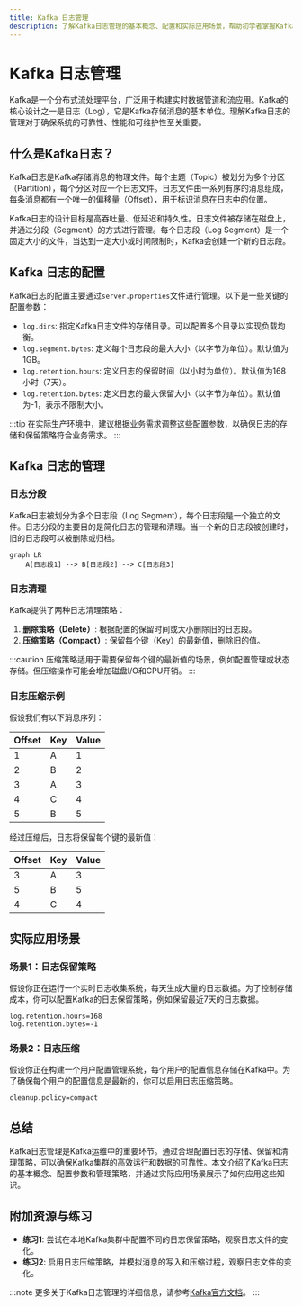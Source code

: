 ```yaml
---
title: Kafka 日志管理
description: 了解Kafka日志管理的基本概念、配置和实际应用场景，帮助初学者掌握Kafka日志的管理与运维技巧。
---
```


# Kafka 日志管理

Kafka是一个分布式流处理平台，广泛用于构建实时数据管道和流应用。Kafka的核心设计之一是日志（Log），它是Kafka存储消息的基本单位。理解Kafka日志的管理对于确保系统的可靠性、性能和可维护性至关重要。

## 什么是Kafka日志？

Kafka日志是Kafka存储消息的物理文件。每个主题（Topic）被划分为多个分区（Partition），每个分区对应一个日志文件。日志文件由一系列有序的消息组成，每条消息都有一个唯一的偏移量（Offset），用于标识消息在日志中的位置。

Kafka日志的设计目标是高吞吐量、低延迟和持久性。日志文件被存储在磁盘上，并通过分段（Segment）的方式进行管理。每个日志段（Log Segment）是一个固定大小的文件，当达到一定大小或时间限制时，Kafka会创建一个新的日志段。

## Kafka 日志的配置

Kafka日志的配置主要通过`server.properties`文件进行管理。以下是一些关键的配置参数：

- `log.dirs`: 指定Kafka日志文件的存储目录。可以配置多个目录以实现负载均衡。
- `log.segment.bytes`: 定义每个日志段的最大大小（以字节为单位）。默认值为1GB。
- `log.retention.hours`: 定义日志的保留时间（以小时为单位）。默认值为168小时（7天）。
- `log.retention.bytes`: 定义日志的最大保留大小（以字节为单位）。默认值为-1，表示不限制大小。

:::tip
在实际生产环境中，建议根据业务需求调整这些配置参数，以确保日志的存储和保留策略符合业务需求。
:::

## Kafka 日志的管理

### 日志分段

Kafka日志被划分为多个日志段（Log Segment），每个日志段是一个独立的文件。日志分段的主要目的是简化日志的管理和清理。当一个新的日志段被创建时，旧的日志段可以被删除或归档。

```mermaid
graph LR
    A[日志段1] --> B[日志段2] --> C[日志段3]
```

### 日志清理

Kafka提供了两种日志清理策略：

1. **删除策略（Delete）**: 根据配置的保留时间或大小删除旧的日志段。
2. **压缩策略（Compact）**: 保留每个键（Key）的最新值，删除旧的值。

:::caution
压缩策略适用于需要保留每个键的最新值的场景，例如配置管理或状态存储。但压缩操作可能会增加磁盘I/O和CPU开销。
:::

### 日志压缩示例

假设我们有以下消息序列：

| Offset | Key  | Value |
|--------|------|-------|
| 1      | A    | 1     |
| 2      | B    | 2     |
| 3      | A    | 3     |
| 4      | C    | 4     |
| 5      | B    | 5     |

经过压缩后，日志将保留每个键的最新值：

| Offset | Key  | Value |
|--------|------|-------|
| 3      | A    | 3     |
| 5      | B    | 5     |
| 4      | C    | 4     |

## 实际应用场景

### 场景1：日志保留策略

假设你正在运行一个实时日志收集系统，每天生成大量的日志数据。为了控制存储成本，你可以配置Kafka的日志保留策略，例如保留最近7天的日志数据。

```properties
log.retention.hours=168
log.retention.bytes=-1
```

### 场景2：日志压缩

假设你正在构建一个用户配置管理系统，每个用户的配置信息存储在Kafka中。为了确保每个用户的配置信息是最新的，你可以启用日志压缩策略。

```properties
cleanup.policy=compact
```

## 总结

Kafka日志管理是Kafka运维中的重要环节。通过合理配置日志的存储、保留和清理策略，可以确保Kafka集群的高效运行和数据的可靠性。本文介绍了Kafka日志的基本概念、配置参数和管理策略，并通过实际应用场景展示了如何应用这些知识。

## 附加资源与练习

- **练习1**: 尝试在本地Kafka集群中配置不同的日志保留策略，观察日志文件的变化。
- **练习2**: 启用日志压缩策略，并模拟消息的写入和压缩过程，观察日志文件的变化。

:::note
更多关于Kafka日志管理的详细信息，请参考[Kafka官方文档](https://kafka.apache.org/documentation/)。
:::